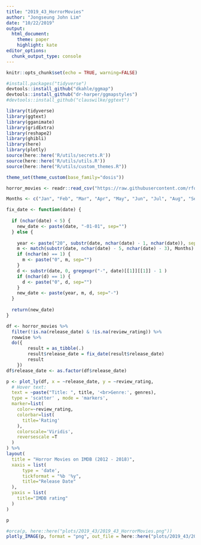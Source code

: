 ```yaml
---
title: "2019_43_HorrorMovies"
author: "Jongseung John Lim"
date: "10/22/2019"
output: 
  html_document:
    theme: paper
    highlight: kate
editor_options: 
  chunk_output_type: console
---
```


```r
knitr::opts_chunk$set(echo = TRUE, warning=FALSE)

#install.packages("tidyverse")
devtools::install_github("dkahle/ggmap")
devtools::install_github("dr-harper/ggmapstyles")
#devtools::install_github("clauswilke/ggtext")
```

```r
library(tidyverse)
library(ggtext)
library(gganimate)
library(gridExtra)
library(reshape2)
library(ghibli)
library(here)
library(plotly)
source(here::here('R/utils/secrets.R'))
source(here::here('R/utils/utils.R'))
source(here::here("R/utils/custom_themes.R"))

theme_set(theme_custom(base_family="dosis"))
```

```r
horror_movies <- readr::read_csv("https://raw.githubusercontent.com/rfordatascience/tidytuesday/master/data/2019/2019-10-22/horror_movies.csv")

Months <- c("Jan", "Feb", "Mar", "Apr", "May", "Jun", "Jul", "Aug", "Sep", "Oct", "Nov", "Dec")

fix_date <- function(date) {
  
  if (nchar(date) < 5) {
    new_date <- paste(date, "-01-01", sep="")
  } else {
    
    year <- paste("20", substr(date, nchar(date) - 1, nchar(date)), sep="")
    m <- match(substr(date, nchar(date) - 5, nchar(date) - 3), Months)
    if (nchar(m) == 1) {
      m <- paste("0", m, sep="")
    }
    d <- substr(date, 0, gregexpr("-", date)[[1]][[1]] - 1 )
    if (nchar(d) == 1) {
      d <- paste("0", d, sep="")
    }
    new_date <- paste(year, m, d, sep="-")
  }
  
  return(new_date)
}

df <- horror_movies %>%
  filter(!is.na(release_date) & !is.na(review_rating)) %>%
  rowwise %>%
  do({
        result = as_tibble(.)
        result$release_date = fix_date(result$release_date)
        result
    })
df$release_date <- as.factor(df$release_date)
```

```r
p <- plot_ly(df, x = ~release_date, y = ~review_rating,
  # Hover text:
  text = ~paste("Title: ", title, '<br>Genre:', genres),
  type = 'scatter' , mode = 'markers',
  marker=list(
    color=~review_rating,
    colorbar=list(
      title='Rating'
    ),
    colorscale='Viridis',
    reversescale =T
  )
) %>%
layout(
  title = "Horror Movies on IMDB (2012 - 2018)",
  xaxis = list(
      type = 'date',
      tickformat = "%b '%y",
      title="Release Date"
  ),
  yaxis = list(
    title="IMDB rating"
  )
)

p

#orca(p, here::here("plots/2019_43/2019_43_HorrorMovies.png"))
plotly_IMAGE(p, format = "png", out_file = here::here("plots/2019_43/2019_43_HorrorMovies.png"))
```



